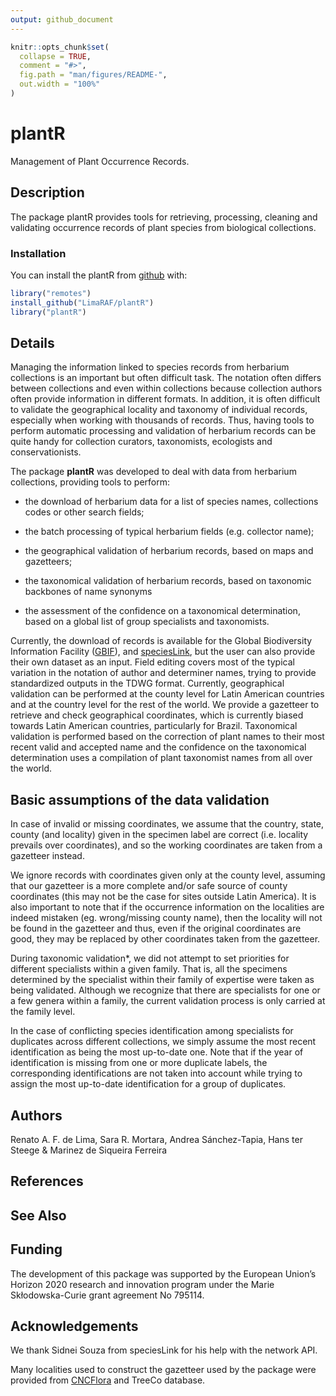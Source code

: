 ```yaml
---
output: github_document
---
```


<!-- README.md is generated from README.Rmd. Please edit that file -->

```r
knitr::opts_chunk$set(
  collapse = TRUE,
  comment = "#>",
  fig.path = "man/figures/README-",
  out.width = "100%"
)
```
# plantR

Management of Plant Occurrence Records.

## Description

The package plantR provides tools for retrieving, processing, cleaning and validating occurrence records of plant species from biological collections.
 
### Installation

You can install the plantR from [github](https://github.com/) with:

``` r
library("remotes")
install_github("LimaRAF/plantR")
library("plantR")
```

## Details

Managing the information linked to species records from herbarium
collections is an important but often difficult task. The notation often
differs between collections and even within collections because
collection authors often provide information in different formats. In
addition, it is often difficult to validate the geographical locality
and taxonomy of individual records, especially when working with
thousands of records. Thus, having tools to perform automatic
processing and validation of herbarium records can be quite handy for
collection curators, taxonomists, ecologists and conservationists. 
  
The package __plantR__ was developed to deal with data from herbarium
collections, providing tools to perform:

* the download of herbarium data for a list of species names,
    collections codes or other search fields;

* the batch processing of typical herbarium fields (e.g. collector
    name);

* the geographical validation of herbarium records, based on maps and 
  gazetteers;
  
* the taxonomical validation of herbarium records, based on taxonomic backbones
  of name synonyms

* the assessment of the confidence on a taxonomical determination, based on 
a global list of group specialists and taxonomists.
    
Currently, the download of records is available for the Global Biodiversity 
Information Facility ([GBIF](https://www.gbif.org/)), and [speciesLink](http://splink.cria.org.br/), but the user can also provide their 
own dataset as an input. Field editing covers most of the typical variation in 
the notation of author and determiner names, trying to provide standardized 
outputs in the TDWG format. Currently, geographical validation can be performed 
at the county level for Latin American countries and at the country level for the
rest of the world. We provide a gazetteer to retrieve and check geographical
coordinates, which is currently biased towards Latin American countries,
particularly for Brazil. Taxonomical validation is performed based on the correction of plant names to their most recent valid and accepted name and the confidence on the taxonomical 
determination uses a compilation of plant taxonomist names from all over the world.

## Basic assumptions of the data validation

In case of invalid or missing coordinates, we assume that the country,
state, county (and locality) given in the specimen label are correct
(i.e. locality prevails over coordinates), and so the working
coordinates are taken from a gazetteer instead.

We ignore records with coordinates given only at the county level, assuming
that our gazetteer is a more complete and/or safe source of county
coordinates (this may not be the case for sites outside Latin America).
It is also important to note that if the occurrence information on the
localities are indeed mistaken (eg. wrong/missing county name), then the
locality will not be found in the gazetteer and thus, even if the
original coordinates are good, they may be replaced by other coordinates
taken from the gazetteer.

During taxonomic validation*, we did not attempt to set priorities for
different specialists within a given family. That is, all the specimens
determined by the specialist within their family of expertise
were taken as being validated. Although we recognize that there are
specialists for one or a few genera within a family, the current
validation process is only carried at the family level.

In the case of conflicting species identification among specialists for
duplicates across different collections, we simply assume the most
recent identification as being the most up-to-date one. Note that if the
year of identification is missing from one or more duplicate labels, the
corresponding identifications are not taken into account while trying to
assign the most up-to-date identification for a group of duplicates.

## Authors

Renato A. F. de Lima, Sara R. Mortara, Andrea Sánchez-Tapia, Hans ter Steege & Marinez de Siqueira Ferreira 

## References

## See Also

## Funding

The development of this package was supported by the European Union’s Horizon 2020 research and innovation program under the Marie Skłodowska-Curie grant agreement No 795114.

## Acknowledgements

We thank Sidnei Souza from speciesLink for his help with the network API.

Many localities used to construct the gazetteer used by the package were provided from [CNCFlora](http://cncflora.jbrj.gov.br) and TreeCo database. 
